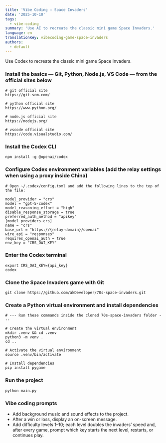 ```yaml
---
title: 'Vibe Coding – Space Invaders'
date: '2025-10-10'
tags:
  - vibe-coding
summary: 'Use AI to recreate the classic mini game Space Invaders.'
language: en
translationKey: vibecoding-game-space-invaders
authors:
  - default
---
```


Use Codex to recreate the classic mini game Space Invaders.

### Install the basics — Git, Python, Node.js, VS Code — from the official sites below

```
# git official site
https://git-scm.com/

# python official site
https://www.python.org/

# node.js official site
https://nodejs.org/

# vscode official site
https://code.visualstudio.com/
```

### Install the Codex CLI

```
npm install -g @openai/codex
```

### Configure Codex environment variables (add the relay settings when using a proxy inside China)

```
# Open ~/.codex/config.toml and add the following lines to the top of the file:

model_provider = "crs"
model = "gpt-5-codex"
model_reasoning_effort = "high"
disable_response_storage = true
preferred_auth_method = "apikey"
[model_providers.crs]
name = "crs"
base_url = "https://{relay-domain}/openai"
wire_api = "responses"
requires_openai_auth = true
env_key = "CRS_OAI_KEY"
```

### Enter the Codex terminal

```
export CRS_OAI_KEY={api_key}
codex
```

### Clone the Space Invaders game with Git

```
git clone https://github.com/akDeveloper/70s-space-invaders.git
```

### Create a Python virtual environment and install dependencies

```
# --- Run these commands inside the cloned 70s-space-invaders folder ---

# Create the virtual environment
mkdir .venv && cd .venv
python3 -m venv .
cd ..

# Activate the virtual environment
source .venv/bin/activate

# Install dependencies
pip install pygame
```

### Run the project

```
python main.py
```

### Vibe coding prompts

- Add background music and sound effects to the project.
- After a win or loss, display an on-screen message.
- Add difficulty levels 1–10; each level doubles the invaders’ speed and, after every game, prompt which key starts the next level, restarts, or continues play.
